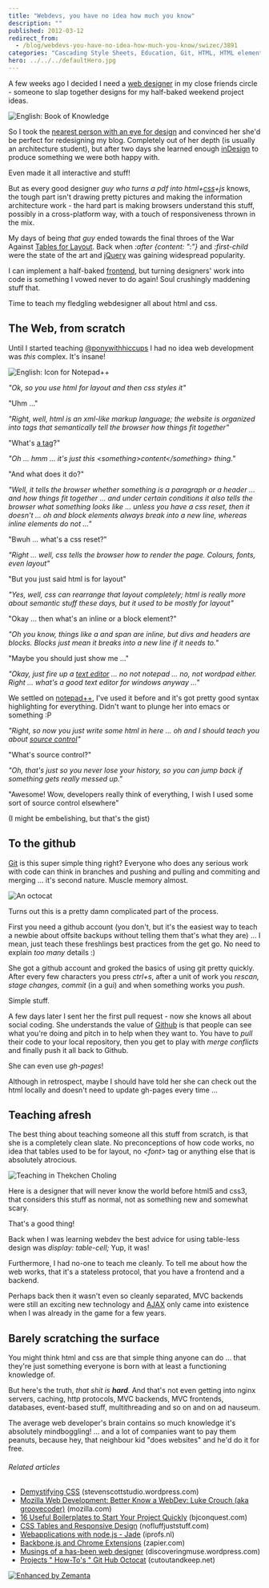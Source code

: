 ```yaml
---
title: "Webdevs, you have no idea how much you know"
description: ""
published: 2012-03-12
redirect_from:
  - /blog/webdevs-you-have-no-idea-how-much-you-know/swizec/3891
categories: "Cascading Style Sheets, Education, Git, HTML, HTML element, JavaScript, jQuery, Notepadplusplus, Text editor, Web design"
hero: ../../../defaultHero.jpg
---
```


A few weeks ago I decided I need a [web designer](http://en.wikipedia.org/wiki/Web_design "Web design") in my close friends circle - someone to slap together designs for my half-baked weekend project ideas.

![English: Book of Knowledge](https://swizec.com/wp-content/uploads/2012/03/Book_of_Knowledge2.jpg "English: Book of Knowledge")

So I took the [nearest person with an eye for design](http://twitter.com/ponywithhiccups) and convinced her she'd be perfect for redesigning my blog. Completely out of her depth (is usually an architecture student), but after two days she learned enough [inDesign](http://www.adobe.com/products/indesign/main.html "Adobe InDesign") to produce something we were both happy with.

Even made it all interactive and stuff!

But as every good designer _guy who turns a pdf into html+[css](http://en.wikipedia.org/wiki/Cascading_Style_Sheets "Cascading Style Sheets")+js_ knows, the tough part isn't drawing pretty pictures and making the information architecture work - the hard part is making browsers understand this stuff, possibly in a cross-platform way, with a touch of responsiveness thrown in the mix.

My days of being _that guy_ ended towards the final throes of the War Against [Tables for Layout](http://en.wikipedia.org/wiki/Tableless_web_design "Tableless web design"). Back when _:after {content: ":"}_ and _:first-child_ were the state of the art and [jQuery](http://jquery.com/ "JQuery") was gaining widespread popularity.

I can implement a half-baked [frontend](http://en.wikipedia.org/wiki/Front_and_back_ends "Front and back ends"), but turning designers' work into code is something I vowed never to do again! Soul crushingly maddening stuff that.

Time to teach my fledgling webdesigner all about html and css.

## The Web, from scratch

Until I started teaching [@ponywithhiccups](http://twitter.com/ponywithhiccups) I had no idea web development was _this_ complex. It's insane!

![English: Icon for Notepad++](https://swizec.com/wp-content/uploads/2012/03/Notepad_plus_plus2.png "English: Icon for Notepad++")

_"Ok, so you use html for layout and then css styles it"_

"Uhm ..."

_"Right, well, html is an xml-like markup language; the website is organized into tags that semantically tell the browser how things fit together"_

"What's [a tag](http://en.wikipedia.org/wiki/HTML_element "HTML element")?"

_"Oh ... hmm ... it's just this &lt;something>content&lt;/something> thing."_

"And what does it do?"

_"Well, it tells the browser whether something is a paragraph or a header ... and how things fit together ... and under certain conditions it also tells the browser what something looks like ... unless you have a css reset, then it doesn't ... oh and block elements always break into a new line, whereas inline elements do not ..."_

"Bwuh ... what's a css reset?"

_"Right ... well, css tells the browser how to render the page. Colours, fonts, even layout"_

"But you just said html is for layout"

_"Yes, well, css can rearrange that layout completely; html is really more about semantic stuff these days, but it used to be mostly for layout"_

"Okay ... then what's an inline or a block element?"

_"Oh you know, things like a and span are inline, but divs and headers are blocks. Blocks just mean it breaks into a new line if it needs to."_

"Maybe you should just show me ..."

_"Okay, just fire up a [text editor](http://en.wikipedia.org/wiki/Text_editor "Text editor") ... no not notepad ... no, not wordpad either. Right ... what's a good text editor for windows anyway ..."_

We settled on [notepad++](http://www.notepad-plus-plus.org/ "Notepad++"), I've used it before and it's got pretty good syntax highlighting for everything. Didn't want to plunge her into emacs or something :P

_"Right, so now you just write some html in here ... oh and I should teach you about [source control](http://en.wikipedia.org/wiki/Revision_control "Revision control")"_

"What's source control?"

_"Oh, that's just so you never lose your history, so you can jump back if something gets really messed up."_

"Awesome! Wow, developers really think of everything, I wish I used some sort of source control elsewhere"

(I might be embelishing, but that's the gist)

## To the github

[Git](http://git-scm.com "Git (software)") is this super simple thing right? Everyone who does any serious work with code can think in branches and pushing and pulling and commiting and merging ... it's second nature. Muscle memory almost.

![An octocat](https://swizec.com/wp-content/uploads/2012/03/4325726291_7535aa8037-300x199.jpg "An octocat")

Turns out this is a pretty damn complicated part of the process.

First you need a github account (you don't, but it's the easiest way to teach a newbie about offsite backups without telling them that's what they are) ... I mean, just teach these freshlings best practices from the get go. No need to explain _too many_ details :)

She got a github account and groked the basics of using git pretty quickly. After every few characters you press _ctrl+s_, after a unit of work you _rescan, stage changes, commit_ (in a gui) and when something works you _push_.

Simple stuff.

A few days later I sent her the first pull request - now she knows all about social coding. She understands the value of [Github](http://github.com "GitHub") is that people can see what you're doing and pitch in to help when they want to. You have to _pull_ their code to your local repository, then you get to play with _merge conflicts_ and finally push it all back to Github.

She can even use _gh-pages_!

Although in retrospect, maybe I should have told her she can check out the html locally and doesn't need to update gh-pages every time ...

## Teaching afresh

The best thing about teaching someone all this stuff from scratch, is that she is a completely clean slate. No preconceptions of how code works, no idea that tables used to be for layout, no _&lt;font>_ tag or anything else that is absolutely atrocious.

![Teaching in Thekchen Choling](https://swizec.com/wp-content/uploads/2012/03/300px-Teaching-8001.jpg "Teaching in Thekchen Choling")

Here is a designer that will never know the world before html5 and css3, that considers this stuff as normal, not as something new and somewhat scary.

That's a good thing!

Back when I was learning webdev the best advice for using table-less design was _display: table-cell;_ Yup, it was!

Furthermore, I had no-one to teach me cleanly. To tell me about how the web works, that it's a stateless protocol, that you have a frontend and a backend.

Perhaps back then it wasn't even so cleanly separated, MVC backends were still an exciting new technology and [AJAX](http://en.wikipedia.org/wiki/Ajax_%28programming%29 "Ajax (programming)") only came into existence when I was already in the game for a few years.

## Barely scratching the surface

You might think html and css are that simple thing anyone can do ... that they're just something everyone is born with at least a functioning knowledge of.

But here's the truth, _that shit is **hard**._ And that's not even getting into nginx servers, caching, http protocols, MVC backends, MVC frontends, databases, event-based stuff, multithreading and so on and on ad nauseum.

The average web developer's brain contains so much knowledge it's absolutely mindboggling! ... and a lot of companies want to pay them peanuts, because hey, that neighbour kid "does websites" and he'd do it for free.

###### Related articles

- [Demystifying CSS](http://stevenscottstudio.wordpress.com/2012/03/08/demystifying-css/) (stevenscottstudio.wordpress.com)
- [Mozilla Web Development: Better Know a WebDev: Luke Crouch (aka groovecoder)](http://blog.mozilla.com/webdev/2012/03/09/better-know-a-webdev-luke-crouch-aka-groovecoder/) (mozilla.com)
- [16 Useful Boilerplates to Start Your Project Quickly](http://bjconquest.com/2012/03/06/16-useful-boilerplates-to-start-your-project-quickly/) (bjconquest.com)
- [CSS Tables and Responsive Design](http://www.nofluffjuststuff.com/blog/terry_ryan/2012/01/css_tables_and_responsive_design) (nofluffjuststuff.com)
- [Webapplications with node.js - Jade](http://blog.iprofs.nl/2012/03/05/webapplications-with-node-js-jade/) (iprofs.nl)
- [Backbone.js and Chrome Extensions](https://zapier.com/blog/2012/02/23/backbonejs-within-chrome-extension/) (zapier.com)
- [Musings of a has-been web designer](http://discoveringmuse.wordpress.com/2012/03/09/musings-of-a-has-been-web-designer/) (discoveringmuse.wordpress.com)
- [Projects " How-To's " Git Hub Octocat](http://www.cutoutandkeep.net//projects/github-octocat) (cutoutandkeep.net)

[![Enhanced by Zemanta](https://img.zemanta.com/zemified_e.png?x-id=d1ac8b4a-0336-49c7-aca6-e7b68618ae29)](http://www.zemanta.com/ "Enhanced by Zemanta")
